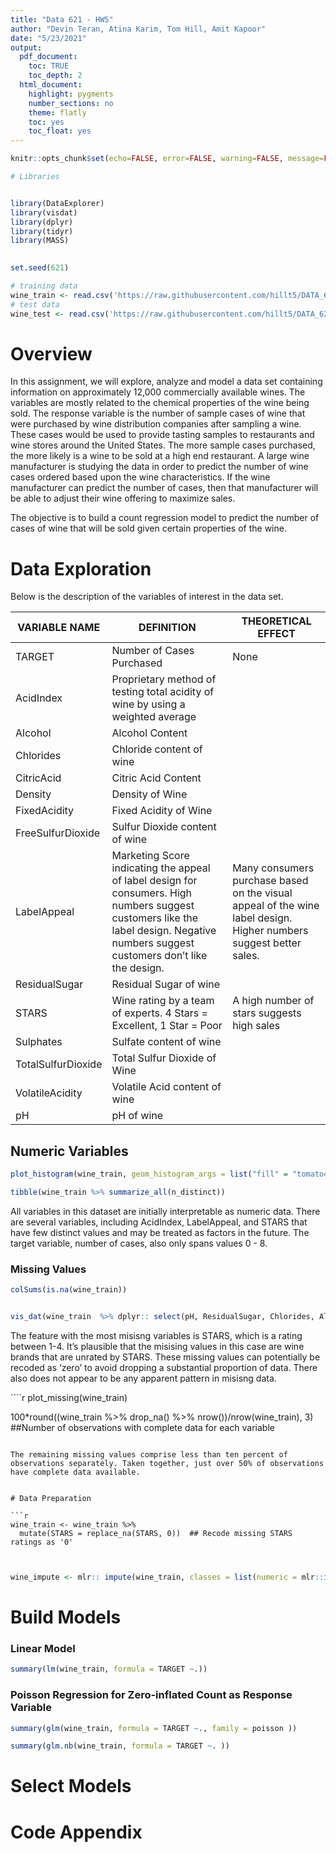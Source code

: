 ```yaml
---
title: "Data 621 - HW5"
author: "Devin Teran, Atina Karim, Tom Hill, Amit Kapoor"
date: "5/23/2021"
output:
  pdf_document:
    toc: TRUE
    toc_depth: 2 
  html_document:
    highlight: pygments
    number_sections: no
    theme: flatly
    toc: yes
    toc_float: yes
---
```


```r
knitr::opts_chunk$set(echo=FALSE, error=FALSE, warning=FALSE, message=FALSE, fig.align = "center")
```


```r
# Libraries


library(DataExplorer)
library(visdat)
library(dplyr)
library(tidyr)
library(MASS)

        
set.seed(621)
```


```r
# training data
wine_train <- read.csv('https://raw.githubusercontent.com/hillt5/DATA_621/master/HW5/wine-training-data.csv') %>% select(-'ï..INDEX')
# test data
wine_test <- read.csv('https://raw.githubusercontent.com/hillt5/DATA_621/master/HW5/wine-evaluation-data.csv') %>% select(-'IN')
```



# Overview

In this assignment, we will explore, analyze and model a data set containing information on approximately 12,000 commercially available wines. The variables are mostly related to the chemical properties of the wine being sold. The response variable is the number of sample cases of wine that were purchased by wine distribution companies after sampling a wine. These cases would be used to provide tasting samples to restaurants and wine stores around the United States. The more sample cases purchased, the more likely is a wine to be sold at a high end restaurant. A large wine manufacturer is studying the data in order to predict the number of wine cases ordered based upon the wine characteristics. If the wine manufacturer can predict the number of cases, then that manufacturer will be able to adjust their wine offering to maximize sales. 

The objective is to build a count regression model to predict the number of cases of wine that will be sold given certain properties of the wine.


# Data Exploration

Below is the description of the variables of interest in the data set.

|VARIABLE NAME|DEFINITION|THEORETICAL EFFECT|
|--|----|---|
|TARGET|Number of Cases Purchased|None|
|AcidIndex|Proprietary method of testing total acidity of wine by using a weighted average||
|Alcohol|Alcohol Content||
|Chlorides|Chloride content of wine||
|CitricAcid|Citric Acid Content||
|Density|Density of Wine||
|FixedAcidity|Fixed Acidity of Wine||
|FreeSulfurDioxide|Sulfur Dioxide content of wine||
|LabelAppeal|Marketing Score indicating the appeal of label design for consumers. High numbers suggest customers like the label design. Negative numbers suggest customers don't like the design.|Many consumers purchase based on the visual appeal of the wine label design. Higher numbers suggest better sales.|
|ResidualSugar|Residual Sugar of wine||
|STARS|Wine rating by a team of experts. 4 Stars = Excellent, 1 Star = Poor|A high number of stars suggests high sales|
|Sulphates|Sulfate content of wine||
|TotalSulfurDioxide|Total Sulfur Dioxide of Wine||
|VolatileAcidity|Volatile Acid content of wine||
|pH|pH of wine||


## Numeric Variables


```r
plot_histogram(wine_train, geom_histogram_args = list("fill" = "tomato4"))

```



```r
tibble(wine_train %>% summarize_all(n_distinct))
```


All variables in this dataset are initially interpretable as numeric data. There are several variables, including AcidIndex, LabelAppeal, and STARS that have few distinct values and may be treated as factors in the future. The target variable, number of cases, also only spans values 0 - 8.  


### Missing Values


```r


colSums(is.na(wine_train))


vis_dat(wine_train  %>% dplyr:: select(pH, ResidualSugar, Chlorides, Alcohol, FreeSulfurDioxide , TotalSulfurDioxide, Sulphates, STARS))


```

The feature with the most misisng variables is STARS, which is a rating between 1-4. It's plausible that the misising values in this case are wine brands that are unrated by STARS.  These missing values can potentially be recoded as 'zero' to avoid dropping a substantial proportion of data.   There also does not appear to be any apparent pattern in misisng data.  



````r

plot_missing(wine_train)


100*round((wine_train %>% drop_na() %>% nrow())/nrow(wine_train), 3) ##Number of observations with complete data for each variable

```

The remaining missing values comprise less than ten percent of observations separately. Taken together, just over 50% of observations have complete data available.  


# Data Preparation

```r


wine_train <- wine_train %>%
  mutate(STARS = replace_na(STARS, 0))  ## Recode missing STARS ratings as '0'



```


```r


wine_impute <- mlr:: impute(wine_train, classes = list(numeric = mlr::imputeMedian()))


```
# Build Models

### Linear Model
```r

summary(lm(wine_train, formula = TARGET ~.))

```

### Poisson Regression for Zero-inflated Count as Response Variable

```r

summary(glm(wine_train, formula = TARGET ~., family = poisson ))


```


```r

summary(glm.nb(wine_train, formula = TARGET ~. ))

```

# Select Models


# Code Appendix

```r
```

















